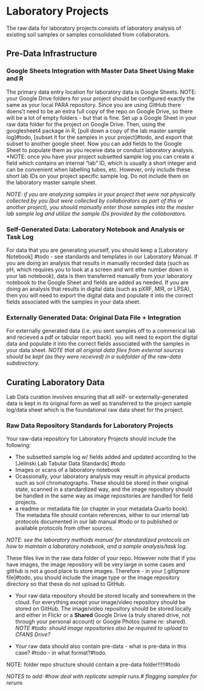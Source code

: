 # Laboratory Projects

The raw data for laboratory projects consists of laboratory analysis of existing soil samples or samples consolidated from collaborators.

## Pre-Data Infrastructure

### Google Sheets Integration with Master Data Sheet Using Make and R

The primary data entry location for laboratory data is Google Sheets. NOTE: your Google Drive folders for your project should be configured exactly the same as your local PARA repository. Since you are using GitHub there doens't need to be an extra full copy of the repo on Google Drive, so there will be a lot of empty folders - but that is fine. Set up a Google Sheet in your raw data folder for the project on Google Drive. Then, using the googlesheet4 package in R, \[pull down a copy of the lab master sample log\]#todo, \[subset it for the samples in your project\]#todo, and export that subset to another google sheet. Now you can add fields to the Google Sheet to populate them as you receive data or conduct laboratory analysis. \*NOTE: once you have your project subsetted sample log you can create a field which contains an internal "lab" ID, which is usually a short integer and can be convenient when labelling tubes, etc. However, only include these short lab IDs on your project specific sample log. Do not include them on the laboratory master sample sheet.

*NOTE: if you are analyzing samples in your project that were not physically collected by you (but were collected by collaborators as part of this or another project), you should manually enter those samples into the master lab sample log and utilize the sample IDs provided by the collaborators.*

### Self-Generated Data: Laboratory Notebook and Analysis or Task Log

For data that you are generating yourself, you should keep a \[Laboratory Notebook\] #todo - see standards and templates in our Laboratory Manual. If you are doing an analysis that results in manually recorded data (such as pH, which requires you to look at a screen and writ ethe number down in your lab notebook), data is then transferred manually from your laboratory notebook to the Google Sheet and fields are added as needed. If you are doing an analysis that results in digital data (such as pXRF, MIR, or LPSA), then you will need to export the digital data and populate it into the correct fields associated with the samples in your data sheet.

### Externally Generated Data: Original Data File + Integration

For externally generated data (i.e. you sent samples off to a commerical lab and recieved a pdf or tabular report back). you will need to export the digital data and populate it into the correct fields associated with the samples in your data sheet. *NOTE that all original data files from external sources should be kept (as they were received) in a subfolder of the raw-data subdirectory.*

## Curating Laboratory Data

Lab Data curation involves ensuring that all self- or externally-generated data is kept in its original form as well as transferred to the project sample log/data sheet which is the foundational raw data sheet for the project.

### Raw Data Repository Standards for Laboratory Projects

Your raw-data repository for Laboratory Projects should include the following:

-   The subsetted sample log w/ fields added and updated according to the \[Jelinski Lab Tabular Data Standards\] #todo
-   Images or scans of a laboratory notebook
-   Ocassionally, your laboratory analysis may result in physical products such as soil chromatographs. These should be stored in their original state, scanned in a standardized way, and the image repository should be handled in the same way as image repositories are handled for field projects.
-   a readme or metadata file (or chapter in your metadata Quarto book). The metadata file should contain references, either to our internal lab protocols documented in our lab manual #todo or to published or available protocols from other sources.

*NOTE: see the laboratory methods manual for standardized protocols on how to maintain a laboratory notebook, and a sample analysis/task log.*

These files live in the raw data folder of your repo. However note that if you have images, the image repository will be very large in some cases and gitHub is not a good place to store images. Therefore - in your \[.gitignore file\]#todo, you should include the image type or the image repository directory so that these do not upload to GitHub.

-   Your raw data repository should be stored locally and somewhere in the cloud. For everything except your image/video repository should be stored on GitHub. The image/video repository should be stored locally and either in Flickr or a **Shared** Google Drive (a truly shared drive, not through your personal account) or Google Photos (same re: shared). *NOTE #todo: should image repositories also be required to upload to CFANS Drive?*

-   Your raw data should also contain pre-data - what is pre-data in this case? #todo - in what format?#todo.

NOTE: folder repo structure should contain a pre-data folder!!!!!#todo

*NOTES to add: #how deal with replicate sample runs.# flagging samples for reruns*
